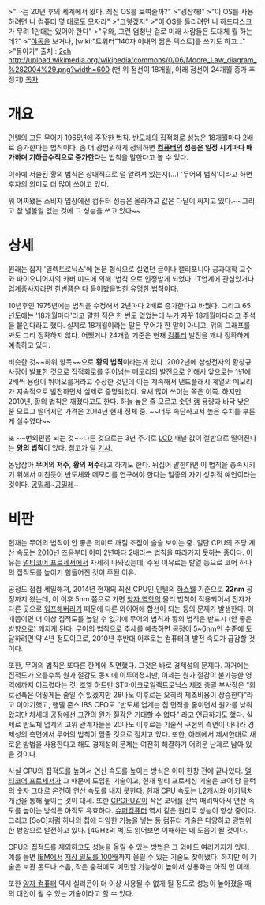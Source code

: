 >"나는 20년 후의 세계에서 왔다. 최신 OS를 보여줄까?"
>"굉장해!"
>"이 OS를 사용하려면 니 컴퓨터 몇 대로도 모자라"
>"그렇겠지"
>"이 OS를 돌리려면 니 하드디스크가 무려 1만대는 있어야 한다"
>"우와, 그런 엄청난 걸로 미래 사람들은 도대체 뭘 하는데?"
>"[[야동]]을 보거나, [wiki:"트위터"140자 이내의 짧은 텍스트]를 쓰기도 하고..."
>"돌아가"
출처 : [http://newkoman.mireene.com/tt/4277 2ch]
http://upload.wikimedia.org/wikipedia/commons/0/06/Moore_Law_diagram_%282004%29.png?width=600
(맨 위 점선이 18개월, 아래 점선이 24개월 증가 추정치)
[[목차]]

= 개요 =
[[인텔]]의 고든 무어가 1965년에 주장한 법칙. [[반도체]]의 집적회로 성능은 18개월마다 2배로 증가한다는 법칙이다. 좀 더 광범위하게 정의하면 '''[[컴퓨터]]의 성능은 일정 시기마다 배가하며 기하급수적으로 증가한다'''는 법칙을 말한다고 볼 수 있다. 

이하에 서술된 황의 법칙은 상대적으로 덜 알려져 있는지(...) '무어의 법칙'이라고 하면 후자의 의미로 더 많이 쓰이고 있다.

뭐 어찌됐든 소비자 입장에선 컴퓨터 성능은 올라가고 값은 다달이 싸지고 있다.~~그리고 참 별볼일 없는 것에 그 성능을 쓰고 있다~~
= 상세 =
원래는 잡지 '일렉트로닉스'에 논문 형식으로 실었던 글이나 캘리포니아 공과대학 교수와 파이오니어사의 카버 미드에 의해 '법칙'으로 인정받게 되었다. IT업계에 관심있거나 업계종사자라면 한번쯤은 다 들어봤을법한 유명한 법칙이다.

10년후인 1975년에는 법칙을 수정해서 2년마다 2배로 증가한다고 바꿨다. 그리고 65년도에는 '18개월마다'라고 말한 적은 한 번도 없었는데 누가 자꾸 18개월마다라고 주석을 붙인다라고 했다. 실제로 18개월이라는 말은 무어가 한 말이 아니고, 위의 그래프를 봐도 그리 정확하지 않다. 어쨌거나 24개월 기준은 현재 [[컴퓨터]] 발전을 꽤나 정확하게 예측하고 있다.

비슷한 것~~하위 항목~~으로 '''황의 법칙'''이라는게 있다. 2002년에 삼성전자의 황창규 사장이 발표한 것으로 집적회로를 뛰어넘는 메모리의 발전으로 인해서 앞으로는 1년에 2배씩 용량이 뛰어오를거라고 주장한 것인데 이는 계속해서 낸드플래시 계열의 메모리가 지속적으로 발전하면서 실제로 증명되었다. 요새 많이 쓰이는 쪽은 이쪽. 하지만 2010년, 황의 법칙은 깨졌다고도 한다. 하늘 높은 줄 모르고 솟던 [[램]] 용량과 바닥 낮은 줄 모르고 떨어지던 가격은 2014년 현재 정체 중. ~~너무 속단하고서 높은 수치를 부른게 실수였다~~

또 ~~번외편쯤 되는 것~~다른 것으로는 3년 주기로 [[LCD]] 패널 값이 절반으로 떨어진다는 '''왕의 법칙'''이 있다. 참고가 될 [http://www.etnews.com/news/international/2587253_1496.html 기사].

농담삼아 '''무어의 저주''', '''황의 저주'''라고 하기도 한다. 뒤집어 말한다면 이 법칙을 충족시키기 위해서 미친듯이 반도체와 메모리를 연구해야 한다는 일종의 자기 성취적 예언이라는 것이다. [[공밀레]]~[[공밀레]]~

= 비판 =
현재는 무어의 법칙이 안 좋은 의미로 깨질 조짐이 슬슬 보이는 중. 일단 CPU의 초당 계산 속도는 2010년 즈음부터 이미 2년마다 2배라는 법칙을 따라가지 못하는 중이다. 이유는 [[멀티코어 프로세서]]에서 자세히 나와있는데, 주된 이유로는 발열 등으로 코어 하나의 집적도를 높이기 힘들어진 것이 주된 이유.

공정도 점점 세밀해져, 2014년 현재의 최신 CPU인 인텔의 [[하스웰]] 기준으로 '''22nm''' 공정까지 왔는데, 이 이후 5nm 쯤으로 가면 [[양자 역학]]의 물리 법칙이 적용되어서 전자가 다른 곳으로 [[워프]]해버리기 때문에 다른 와이어에 합선이 되는 등의 문제가 발생한다. 이 때쯤이면 더 이상 집적도를 높일 수 없기에 무어의 법칙과 황의 법칙은 반드시 (안 좋은 방향으로) 깨지게 된다. 무어의 법칙으로 추세를 예측하면 공정이 5~6nm인 수준에 도달하려면 약 4년 정도이므로, 2010년 후반대 이후로는 컴퓨터의 발전 속도가 급감할 것이다.

또한, 무어의 법칙은 또다른 한계에 직면했다. 그것은 바로 경제성의 문제다. 과거에는 집적도가 오를수록 원가 절감도 동시에 이루어졌지만, 이제는 원가 절감이 불가능한 영역에까지 이르렀다는 것. 조엘 하트만 ST마이크로일렉트로닉스 제조 총괄 부사장은 “회로선폭은 어떻게든 줄일 수 있겠지만 28나노 이후로는 오히려 제조비용이 상승한다”라고 이야기했고,  핸델 존스 IBS CEO도 “반도체 업계는 칩 면적을 줄이면서 원가를 낮춰왔지만 차세대 공정에선 그간의 원가 절감은 기대할 수 없다" 라고 언급하기도 했다. 실제로 반도체 업계의 고위 관계자들은 20나노 이후로는 기술적 구현의 측면이 아니라 경제성의 측면에서 무어의 법칙이 멈출 것으로 점치고 있다. 또한, 아래에서 제시한대로 새로운 방법을 사용한다고 해도 경제성의 문제는 여전히 해결하기 어려운 난제로 남아 있을 것이다.

사실 CPU의 집적도를 높여서 연산 속도를 높이는 방식은 이미 한창 전에 끝나있다. [[멀티코어 프로세서]]가 그 때문에 도입된 기술이고, 현재 멀티 프로세싱 기술은 코어 당 클럭의 숫자 그대로 온전히 연산 속도를 내지 못한다. 현재 CPU 속도는 L2[[캐시]]와 아키텍처 개선을 통해 높이는 것이 대세. 또한 [[GPGPU]]같이 작은 코어를 잔뜩 때려박아서 연산 속도를 높이는 방식은 아직도 유효하다. [[슈퍼컴퓨터]] 역시 같은 원리로 성능이 향상 중이다. 그리고 [SoC]처럼 하나의 칩에 다양한 기능을 넣는 등 컴퓨터 기술은 다양하고 광범위한 방향으로 발전하고 있다. [4GHz의 벽]도 읽어보면 이해하는 데 도움이 될 것이다.

CPU의 집적도를 제외하고도 성능을 올릴 수 있는 방법은 그 외에도 여러가지가 있다. 예를 들면 [[IBM]]에서 [http://www.zdnet.co.kr/news/news_view.asp?artice_id=20120113220718&type=xml/ 저장 밀도를 100배]까지 올릴 수 있는 기술도 찾아냈다. 하지만 이 기술은 보관 온도나 소음, 작은 충격에도 예민할 가능성이 높아서 상용화는 아직 먼 미래.

또한 [[양자 컴퓨터]] 역시 실리콘이 더 이상 사용될 수 없게 될 정도로 성능이 높아졌을 때의 대안이 될 수 있는 기술이라고 할 수 있다.
